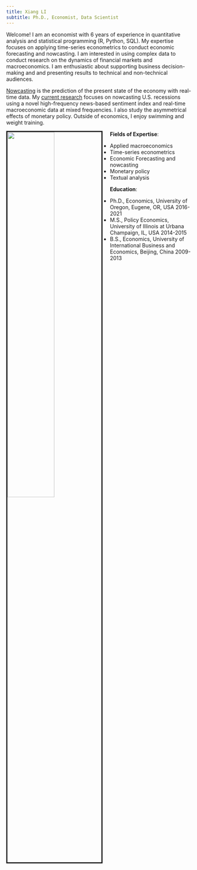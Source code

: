 ```yaml
---
title: Xiang LI
subtitle: Ph.D., Economist, Data Scientist
---
```


<link rel="stylesheet" href="styles.css" type="text/css">

Welcome! I am an economist with 6 years of experience in quantitative analysis and statistical programming (R, Python, SQL). My expertise focuses on applying time-series econometrics to conduct economic forecasting and nowcasting. I am interested in using complex data to conduct research on the dynamics of financial markets and macroeconomics. I am enthusiastic about supporting business decision-making and and presenting results to technical and non-technical audiences.

<!-- I am an assistant professor of economics at Butler University, Indianapolis, Indiana.  -->

<!-- fifth-year Ph.D. candidate in the [Department of Economics](https://economics.uoregon.edu/) at the [University of Oregon](https://www.uoregon.edu/).  -->

[Nowcasting](https://www.newyorkfed.org/research/policy/nowcast) is the prediction of the present state of the economy with real-time data. My [current research](https://lx0413.github.io/research.html) focuses on nowcasting U.S. recessions using a novel high-frequency news-based sentiment index and real-time macroeconomic data at mixed frequencies. I also study the asymmetrical effects of monetary policy. Outside of economics, I enjoy swimming and weight training. 

<!-- I am participating in the 2020-2021 job market! I am available for interviews on the economics and data science job markets. Contact me [here](mailto:xli4@uoregon.edu)! -->


<!-- I am available on the job market in the 2020-2021 academic year. In addition to academic jobs, I also seek an economist, data scientist or quantitative analyst job in the industry.  -->

<img src="images/IMG_5173.jpg" style="width:50%; border:3px solid; margin-right: 20px" align="left">

**Fields of Expertise**: 

- Applied macroeconomics
- Time-series econometrics
- Economic Forecasting and nowcasting
- Monetary policy
- Textual analysis


**Education**:

- Ph.D., Economics, University of Oregon, Eugene, OR, USA 2016-2021
- M.S., Policy Economics, University of Illinois at Urbana Champaign, IL, USA 2014-2015
- B.S., Economics, University of International Business and Economics, Beijing, China 2009-2013

<!-- **Dissertation Committee**: -->

<!-- [Jeremy Piger](https://pages.uoregon.edu/jpiger/) (Chair) -->

<!-- [George Evans](https://pages.uoregon.edu/gevans/) -->

<!-- [David Evans](http://econevans.com/) -->

<!-- [Thien Huu Nguyen](https://ix.cs.uoregon.edu/~thien/) (Outside member: Computer Science) -->

<!-- **Placement Directors**: [Michael Kuhn](https://economics.uoregon.edu/profile/mkuhn/), [Keaton Miller](https://economics.uoregon.edu/profile/keatonm/) -->

<!-- Please contact Sharon Kaplan at gradcoordes@uoregon.edu to connect with my references. -->

<!-- Placement coordinator: Sharon Kaplan -->



